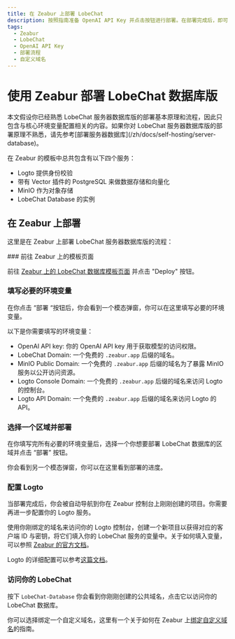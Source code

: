 ```yaml
---
title: 在 Zeabur 上部署 LobeChat
description: 按照指南准备 OpenAI API Key 并点击按钮进行部署。在部署完成后，即可开始使用 LobeChat 并选择是否绑定自定义域名。
tags:
  - Zeabur
  - LobeChat
  - OpenAI API Key
  - 部署流程
  - 自定义域名
---
```


# 使用 Zeabur 部署 LobeChat 数据库版

<Callout type="info">
  本文假设你已经熟悉 LobeChat
  服务器数据库版的部署基本原理和流程，因此只包含与核心环境变量配置相关的内容。如果你对 LobeChat
  服务器数据库版的部署原理不熟悉，请先参考[部署服务器数据库](/zh/docs/self-hosting/server-database)。
</Callout>

在 Zeabur 的模板中总共包含有以下四个服务：

- Logto 提供身份校验
- 带有 Vector 插件的 PostgreSQL 来做数据存储和向量化
- MinIO 作为对象存储
- LobeChat Database 的实例

## 在 Zeabur 上部署

这里是在 Zeabur 上部署 LobeChat 服务器数据库版的流程：

<Steps>
  ### 前往 Zeabur 上的模板页面

  前往 [Zeabur 上的 LobeChat 数据库模板页面](https://zeabur.com/templates/RRSPSD) 并点击 "Deploy" 按钮。

  ### 填写必要的环境变量

  在你点击 “部署 “按钮后，你会看到一个模态弹窗，你可以在这里填写必要的环境变量。

  以下是你需要填写的环境变量：

  - OpenAI API key: 你的 OpenAI API key 用于获取模型的访问权限。
  - LobeChat Domain: 一个免费的 `.zeabur.app` 后缀的域名。
  - MinIO Public Domain: 一个免费的 `.zeabur.app` 后缀的域名为了暴露 MinIO 服务以公开访问资源。
  - Logto Console Domain: 一个免费的 `.zeabur.app` 后缀的域名来访问 Logto 的控制台。
  - Logto API Domain: 一个免费的 `.zeabur.app` 后缀的域名来访问 Logto 的 API。

  ### 选择一个区域并部署

  在你填写完所有必要的环境变量后，选择一个你想要部署 LobeChat 数据库的区域并点击 “部署” 按钮。

  你会看到另一个模态弹窗，你可以在这里看到部署的进度。

  ### 配置 Logto

  当部署完成后，你会被自动导航到你在 Zeabur 控制台上刚刚创建的项目。你需要再进一步配置你的 Logto 服务。

  使用你刚绑定的域名来访问你的 Logto 控制台，创建一个新项目以获得对应的客户端 ID 与密钥，将它们填入你的 LobeChat 服务的变量中。关于如何填入变量，可以参照 [Zeabur 的官方文档](https://zeabur.com/docs/deploy/variables)。

  Logto 的详细配置可以参考[这篇文档](/zh/docs/self-hosting/advanced/auth/next-auth/logto)。

  ### 访问你的 LobeChat

  按下 `LobeChat-Database` 你会看到你刚刚创建的公共域名，点击它以访问你的 LobeChat 数据库。

  你可以选择绑定一个自定义域名，这里有一个关于如何在 Zeabur 上[绑定自定义域名](https://zeabur.com/docs/deploy/domain-binding)的指南。
</Steps>
